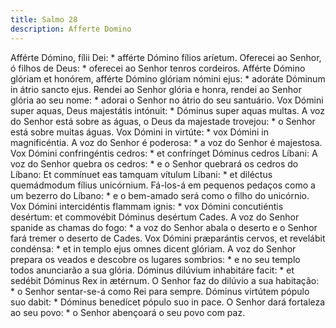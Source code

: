 ```yaml
---
title: Salmo 28
description: Afferte Domino
---
```


<div class="side-by-side not-content">
  <span class="text-justify">
    Afférte Dómino, fílii Dei: * afférte Dómino fílios aríetum.
  </span>
  <span class="text-justify">
    Oferecei ao Senhor, ó filhos de Deus: * oferecei ao Senhor tenros cordeiros.
  </span>
  <span class="text-justify">
    Afférte Dómino glóriam et honórem, afférte Dómino glóriam nómini ejus: *
    adoráte Dóminum in átrio sancto ejus.
  </span>
  <span class="text-justify">
    Rendei ao Senhor glória e honra, rendei ao Senhor glória ao seu nome: *
    adorai o Senhor no átrio do seu santuário.
  </span>
  <span class="text-justify">
    Vox Dómini super aquas, Deus majestátis intónuit: * Dóminus super aquas
    multas.
  </span>
  <span class="text-justify">
    A voz do Senhor está sobre as águas, o Deus da majestade trovejou: * o
    Senhor está sobre muitas águas.
  </span>
  <span class="text-justify">
    Vox Dómini in virtúte: * vox Dómini in magnificéntia.
  </span>
  <span class="text-justify">
    A voz do Senhor é poderosa: * a voz do Senhor é majestosa.
  </span>
  <span class="text-justify">
    Vox Dómini confringéntis cedros: * et confrínget Dóminus cedros Líbani:
  </span>
  <span class="text-justify">
    A voz do Senhor quebra os cedros: * e o Senhor quebrará os cedros do Líbano:
  </span>
  <span class="text-justify">
    Et commínuet eas tamquam vítulum Líbani: * et diléctus quemádmodum fílius
    unicórnium.
  </span>
  <span class="text-justify">
    Fá-los-á em pequenos pedaços como a um bezerro do Líbano: * e o bem-amado
    será como o filho do unicórnio.
  </span>
  <span class="text-justify">
    Vox Dómini intercidéntis flammam ignis: * vox Dómini concutiéntis desértum:
    et commovébit Dóminus desértum Cades.
  </span>
  <span class="text-justify">
    A voz do Senhor spanide as chamas do fogo: * a voz do Senhor abala o deserto
    e o Senhor fará tremer o deserto de Cades.
  </span>
  <span class="text-justify">
    Vox Dómini præparántis cervos, et revelábit condénsa: * et in templo ejus
    omnes dicent glóriam.
  </span>
  <span class="text-justify">
    A voz do Senhor prepara os veados e descobre os lugares sombrios: * e no seu
    templo todos anunciarão a sua glória.
  </span>
  <span class="text-justify">
    Dóminus dilúvium inhabitáre facit: * et sedébit Dóminus Rex in ætérnum.
  </span>
  <span class="text-justify">
    O Senhor faz do dilúvio a sua habitação: * o Senhor sentar-se-á como Rei
    para sempre.
  </span>
  <span class="text-justify">
    Dóminus virtútem pópulo suo dabit: * Dóminus benedícet pópulo suo in pace.
  </span>
  <span class="text-justify">
    O Senhor dará fortaleza ao seu povo: * o Senhor abençoará o seu povo com
    paz.
  </span>
</div>
